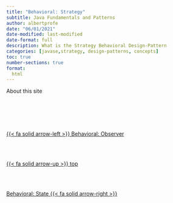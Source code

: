 ```yaml
---
title: "Behavioral: Strategy"
subtitle: Java Fundamentals and Patterns
author: albertprofe
date: "06/01/2021"
date-modified: last-modified
date-format: full
description: What is the Strategy Behavioral Design-Pattern
categories: [javase,strategy, design-patterns, concepts]
toc: true
number-sections: true
format:
  html
---
```


About this site


<!--- navLinks -->
<br><br>
<div class=row>
<br>
<div class='column left previous'>
<br>
[{{< fa solid arrow-left >}} Behavioral: Observer](/javase/se-pattern-observer.qmd)
<br>
</div>
<br>
<div class='column center'>
<br>
[{{< fa solid arrow-up >}} top](#top)
<br>
</div>
<br>
<div class='column right next'>
<br>
[Behavioral: State  {{< fa solid arrow-right >}}](/javase/se-pattern-state.qmd)
<br>
</div>
<br>
</div>
